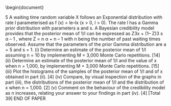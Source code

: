 \documentclass[a4paper,12pt]{article}
%%%%%%%%%%%%%%%%%%%%%%%%%%%%%%%%%%%%%%%%%%%%%%%%%%%%%%%%%%%%%%%%%%%%%%%%%%%%%%%%%%%%%%%%%%%%%%%%%%%%%%%%%%%%%%%%%%%%%%%%%%%%%%%%%%%%%%%%%%%%%%%%%%%%%%%%%%%%%%%%%%%%%%%%%%%%%%%%%%%%%%%%%%%%%%%%%%%%%%%%%%%%%%%%%%%%%%%%%%%%%%%%%%%%%%%%%%%%%%%%%%%%%%%%%%%%
\usepackage{eurosym}
\usepackage{vmargin}
\usepackage{amsmath}
\usepackage{graphics}
\usepackage{epsfig}
\usepackage{enumerate}
\usepackage{multicol}
\usepackage{subfigure}
\usepackage{fancyhdr}
\usepackage{listings}
\usepackage{framed}
\usepackage{graphicx}
\usepackage{amsmath}
\usepackage{chngpage}
%\usepackage{bigints}

\usepackage{vmargin}
% left top textwidth textheight headheight
% headsep footheight footskip
\setmargins{2.0cm}{2.5cm}{16 cm}{22cm}{0.5cm}{0cm}{1cm}{1cm}
\renewcommand{\baselinestretch}{1.3}

\setcounter{MaxMatrixCols}{10}

\begin{document}

\large 
\noindent

5 A waiting time random variable X follows an Exponential distribution with rate l
parameterised as f (x) = le–lx (x > 0, l > 0).
The rate l has a Gamma prior distribution with parameters a and s. A Bayesian
credibility model provides that the posterior mean of 1/l can be expressed as
Z3x + (1– Z)3
s
α – 1
, where Z = n
α + n – 1
with n being the number of past waiting times observed.
Assume that the parameters of the prior Gamma distribution are a = 5 and s = 1.
(i) Determine an estimate of the posterior mean of 1/l assuming n = 10 by
implementing M = 3,000 Monte Carlo repetitions. [14]
(ii) Determine an estimate of the posterior mean of 1/l and the value of x when
n = 1,000, by implementing M = 3,000 Monte Carlo repetitions. [15]
(iii) Plot the histograms of the samples of the posterior mean of 1/l and of x
obtained in part (ii). [4]
(iv) Compare, by visual inspection of the graphs in part (iii), the distributions
of the posterior mean of 1/l and the distribution of x when n = 1,000. [2]
(v) Comment on the behaviour of the credibility model as n increases, relating
your answer to your findings in part (iv). [4]
[Total 39]
END OF PAPER
